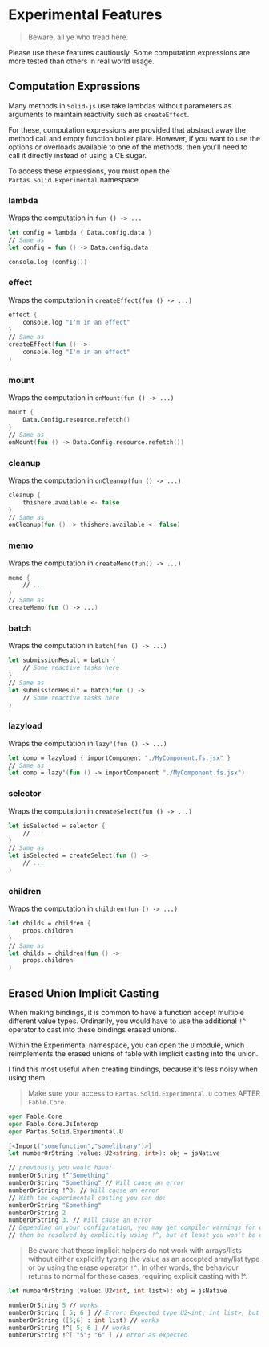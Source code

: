 # Experimental Features

> Beware, all ye who tread here.

Please use these features cautiously. Some computation expressions are more tested than others in real world usage.

## Computation Expressions

Many methods in `Solid-js` use take lambdas without parameters as arguments to maintain reactivity such as `createEffect`.

For these, computation expressions are provided that abstract away the method call and empty function boiler plate. However, if you want to use the options or overloads available to one of the methods, then you'll need to call it directly instead of using a CE sugar.

To access these expressions, you must open the `Partas.Solid.Experimental` namespace.

### lambda

Wraps the computation in `fun () -> ...`

```fsharp
let config = lambda { Data.config.data }
// Same as
let config = fun () -> Data.config.data

console.log (config())
```

### effect

Wraps the computation in `createEffect(fun () -> ...)`

```fsharp
effect {
    console.log "I'm in an effect"
}
// Same as
createEffect(fun () ->
    console.log "I'm in an effect"
)
```

### mount

Wraps the computation in `onMount(fun () -> ...)`

```fsharp
mount {
    Data.Config.resource.refetch()
}
// Same as
onMount(fun () -> Data.Config.resource.refetch())
```

### cleanup

Wraps the computation in `onCleanup(fun () -> ...)`

```fsharp
cleanup {
    thishere.available <- false
}
// Same as
onCleanup(fun () -> thishere.available <- false)
```

### memo

Wraps the computation in `createMemo(fun() -> ...)`

```fsharp
memo {
    // ...
}
// Same as
createMemo(fun () -> ...)
```

### batch

Wraps the computation in `batch(fun () -> ...)`

```fsharp
let submissionResult = batch {
    // Some reactive tasks here
}
// Same as
let submissionResult = batch(fun () ->
    // Some reactive tasks here
)
```

### lazyload

Wraps the computation in `lazy'(fun () -> ...)`

```fsharp
let comp = lazyload { importComponent "./MyComponent.fs.jsx" }
// Same as
let comp = lazy'(fun () -> importComponent "./MyComponent.fs.jsx")
```
### selector

Wraps the computation in `createSelect(fun () -> ...)`

```fsharp
let isSelected = selector {
    // ...
}
// Same as
let isSelected = createSelect(fun () ->
    // ...
)
```

### children

Wraps the computation in `children(fun () -> ...)`

```fsharp
let childs = children {
    props.children
}
// Same as
let childs = children(fun () ->
    props.children
)
```

## Erased Union Implicit Casting

When making bindings, it is common to have a function accept multiple different value types. Ordinarily, you would have to use the additional `!^` operator to cast into these
bindings erased unions.

Within the Experimental namespace, you can open the `U` module, which reimplements the erased unions of fable with implicit casting into the union.

I find this most useful when creating bindings, because it's less noisy when using them.

> Make sure your access to `Partas.Solid.Experimental.U` comes AFTER `Fable.Core`.

```fsharp
open Fable.Core
open Fable.Core.JsInterop
open Partas.Solid.Experimental.U

[<Import("somefunction","somelibrary")>]
let numberOrString (value: U2<string, int>): obj = jsNative

// previously you would have:
numberOrString !^"Something"
numberOrString "Something" // Will cause an error
numberOrString !^3. // Will cause an error
// With the experimental casting you can do:
numberOrString "Something"
numberOrString 2
numberOrString 3. // Will cause an error
// Depending on your configuration, you may get compiler warnings for op_Implicit usage. This can
// then be resolved by explicitly using !^, but at least you won't be obstructed from using the function as expected
```
> Be aware that these implicit helpers do not work with arrays/lists without either explicitly typing the value as an accepted array/list type or
> by using the erase operator `!^`. In other words, the behaviour returns to normal for these cases, requiring explicit casting with !^.

```fsharp
let numberOrString (value: U2<int, int list>): obj = jsNative

numberOrString 5 // works
numberOrString [ 5; 6 ] // Error: Expected type U2<int, int list>, but got 'a list
numberOrString ([5;6] : int list) // works
numberOrString !^[ 5; 6 ] // works
numberOrString !^[ "5"; "6" ] // error as expected
```